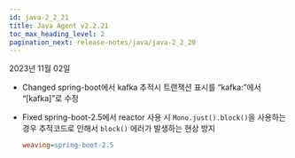 ```yaml
---
id: java-2_2_21
title: Java Agent v2.2.21
toc_max_heading_level: 2
pagination_next: release-notes/java/java-2_2_20
---
```


2023년 11월 02일

- <Status>Changed</Status> spring-boot에서 kafka 추적시 트랜잭션 표시를 “kafka:”에서 “[kafka]”로 수정

- <Status>Fixed</Status> spring-boot-2.5에서 reactor 사용 시 <code>Mono.just().block()</code>을 사용하는 경우 추적코드로 인해서 <code>block()</code> 에러가 발생하는 현상 방지

  ```ini title='whatap.conf'
  weaving=spring-boot-2.5
  ```